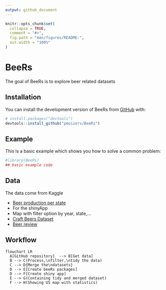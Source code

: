 ```yaml
---
output: github_document
---
```


<!-- README.md is generated from README.Rmd. Please edit that file -->

```r
knitr::opts_chunk$set(
  collapse = TRUE,
  comment = "#>",
  fig.path = "man/figures/README-",
  out.width = "100%"
)
```

# BeeRs

<!-- badges: start -->
<!-- badges: end -->

The goal of BeeRs is to explore beer related datasets

## Installation

You can install the development version of BeeRs from [GitHub](https://github.com/) with:

``` r
# install.packages("devtools")
devtools::install_github("pmoizerv/BeeRs")
```

## Example

This is a basic example which shows you how to solve a common problem:

```r
#library(BeeRs)
## basic example code
```


## Data

The data come from Kaggle

-   [Beer production per state](https://www.kaggle.com/datasets/jessemostipak/beer-production)
  * For the shinyApp
  * Map with filter option by year, state,...
-   [Craft Beers Dataset](https://www.kaggle.com/datasets/nickhould/craft-cans)
-   [Beer review](https://www.kaggle.com/datasets/rdoume/beerreviews)

## Workflow

```mermaid
flowchart LR
  A[GitHub repository]  --> B[Get data]
  B --> C(Process,\nfilter,\ntidy the data)
  C --> D{Merge the\ndatasets}
  D --> E[Create beeRs packages]
  D --> F[Create shiny app]
  E --> G(Containing tidy and merged dataset)
  F --> H(Showing US map with statistics)
```
